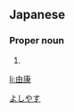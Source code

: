 ==Japanese==
{{ja-kanjitab|由|康}}

===Proper noun===
{{ja-pos|proper|よしやす}}

# {{given name|male|lang=ja}}

[[Category:Japanese male given names|よしやす]]

[[li:由康]]